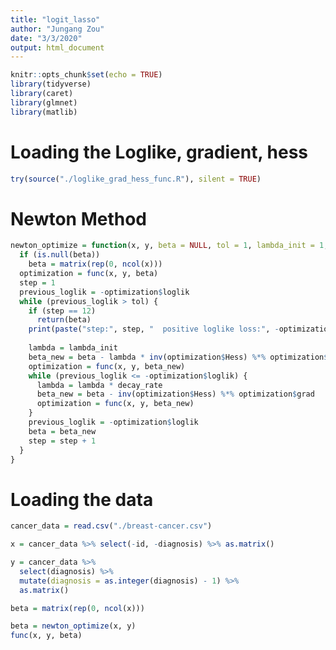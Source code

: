 ```yaml
---
title: "logit_lasso"
author: "Jungang Zou"
date: "3/3/2020"
output: html_document
---
```


```r
knitr::opts_chunk$set(echo = TRUE)
library(tidyverse)
library(caret)
library(glmnet)
library(matlib)

```

# Loading the Loglike, gradient, hess
```r
try(source("./loglike_grad_hess_func.R"), silent = TRUE)
```

#  


# Newton Method
```r
newton_optimize = function(x, y, beta = NULL, tol = 1, lambda_init = 1, decay_rate = 0.5){
  if (is.null(beta))
    beta = matrix(rep(0, ncol(x)))
  optimization = func(x, y, beta)
  step = 1
  previous_loglik = -optimization$loglik
  while (previous_loglik > tol) {
    if (step == 12)
      return(beta)
    print(paste("step:", step, "  positive loglike loss:", -optimization$loglik))
    
    lambda = lambda_init
    beta_new = beta - lambda * inv(optimization$Hess) %*% optimization$grad
    optimization = func(x, y, beta_new)
    while (previous_loglik <= -optimization$loglik) {
      lambda = lambda * decay_rate
      beta_new = beta - inv(optimization$Hess) %*% optimization$grad
      optimization = func(x, y, beta_new)
    }
    previous_loglik = -optimization$loglik
    beta = beta_new
    step = step + 1
  }
}


```


# Loading the data
```r
cancer_data = read.csv("./breast-cancer.csv")

x = cancer_data %>% select(-id, -diagnosis) %>% as.matrix()

y = cancer_data %>% 
  select(diagnosis) %>% 
  mutate(diagnosis = as.integer(diagnosis) - 1) %>% 
  as.matrix()

beta = matrix(rep(0, ncol(x)))

beta = newton_optimize(x, y)
func(x, y, beta)
```